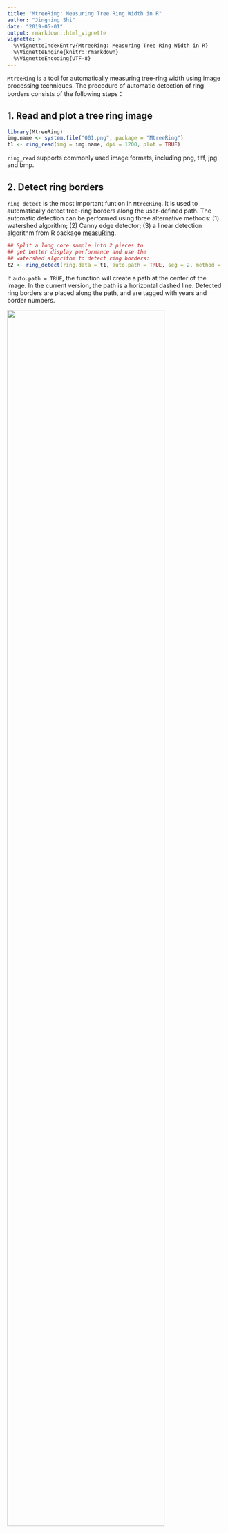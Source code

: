 ```yaml
---
title: "MtreeRing: Measuring Tree Ring Width in R"
author: "Jingning Shi"
date: "2019-05-01"
output: rmarkdown::html_vignette
vignette: >
  %\VignetteIndexEntry{MtreeRing: Measuring Tree Ring Width in R}
  %\VignetteEngine{knitr::rmarkdown}
  %\VignetteEncoding{UTF-8}
---
```


<!--require(knitr);require(markdown);knit("MtreeRing_vignette.Rmd")-->

`MtreeRing` is a tool for automatically measuring tree-ring width using image processing techniques. The procedure of automatic detection of ring borders consists of the following steps： 

## 1. Read and plot a tree ring image

```r
library(MtreeRing)
img.name <- system.file("001.png", package = "MtreeRing")
t1 <- ring_read(img = img.name, dpi = 1200, plot = TRUE)
```

`ring_read` supports commonly used image formats, including png, tiff, jpg and bmp.


## 2. Detect ring borders 

`ring_detect` is the most important funtion in `MtreeRing`. It is used to automatically detect tree-ring borders along the user-defined path. The automatic detection can be performed using three alternative methods: (1) watershed algorithm; (2) Canny edge detector; (3) a linear detection algorithm from R package [measuRing](https://CRAN.R-project.org/package=measuRing).

```r
## Split a long core sample into 2 pieces to
## get better display performance and use the
## watershed algorithm to detect ring borders:
t2 <- ring_detect(ring.data = t1, auto.path = TRUE, seg = 2, method = 'watershed')
```

If `auto.path = TRUE`, the function will create a path at the center of the image. In the current version, the path is a horizontal dashed line. Detected ring borders are placed along the path, and are tagged with years and border numbers.

<img src="img/single_path.png" width = 85% height = 85% />  

For increment cores with inclined rings, you can create two paths by setting `incline = TRUE`. The distance between adjacent rings and orientation of ring borders are used to correct the ring-width series.

```r
img.name <- system.file("incline.png", package = "MtreeRing")
t1 <- ring_read(img = img.name, dpi = 1200)
t2 <- ring_detect(ring.data = t1, incline = TRUE, method = 'watershed')
```

<img src="img/two_paths.png" width = 85% height = 85% />

## 3. Edit tree rings

You can manually add (remove) tree ring borders to (from) the image using the function `ring_modify`.

### 3.1 Remove tree rings

Assume that ring borders numbered from 1 to 4 were falsely identified as transitions between earlywood and latewood. Try to remove them with the following commands.

```r
img.name <- system.file("001.png", package = "MtreeRing")
t1 <- ring_read(img = img.name, dpi = 1200)
t2 <- ring_detect(ring.data = t1, auto.path = TRUE, method = 'watershed')
t2 <- ring_modify(ring.data = t2, del = c(1:4))
```

### 3.2 Add tree rings

We have just removed 4 ring borders, now re-add these borders by left-clicking on the image. See function's help for more details about mouse clicks.

```r
t2 <- ring_modify(ring.data = t2, add = TRUE)
```

## 4. Calculate ring-width series 

If all ring borders are correctly identified, you can generate a ring-width series in data frame format. Use `write.rwl` to export the ring-width series to an rwl file.

```r
rw.df <- ring_calculate(ring.data = t2, seriesID = "940220")
library(dplR) # A dendrochronological analysis package
fn <- tempfile(fileext=".rwl")
write.rwl(rwl.df = rw.df, fname = fn, format = "tucson")
```


